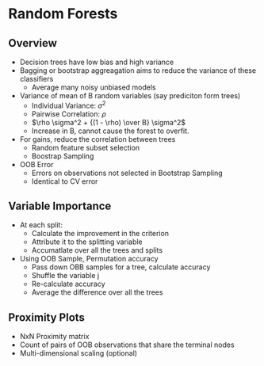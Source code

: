 # Random Forests

## Overview

-   Decision trees have low bias and high variance
-   Bagging or bootstrap aggreagation aims to reduce the variance of these classifiers
    -   Average many noisy unbiased models
-   Variance of mean of B random variables (say prediciton form trees)
    -   Individual Variance: $\sigma^2$
    -   Pairwise Correlation: $\rho$
    -   $\rho \sigma^2 + {(1 - \rho) \over B} \sigma^2$
    -   Increase in B, cannot cause the forest to overfit.
-   For gains, reduce the correlation between trees
    -   Random feature subset selection
    -   Boostrap Sampling
-   OOB Error
    -   Errors on observations not selected in Bootstrap Sampling
    -   Identical to CV error

## Variable Importance

-   At each split:
    -   Calculate the improvement in the criterion
    -   Attribute it to the splitting variable
    -   Accumatlate over all the trees and splits
-   Using OOB Sample, Permutation accuracy
    -   Pass down OBB samples for a tree, calculate accuracy
    -   Shuffle the variable j
    -   Re-calculate accuracy
    -   Average the difference over all the trees

## Proximity Plots

-   NxN Proximity matrix
-   Count of pairs of OOB observations that share the terminal nodes
-   Multi-dimensional scaling (optional)
